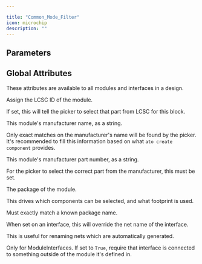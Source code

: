 ```yaml
---

title: "Common_Mode_Filter"
icon: microchip
description: ""
---
```



## Parameters

<ParamField path='dc_resistance' type='ohm'>
</ParamField>

<ParamField path='inductance' type='henry'>
</ParamField>

<ParamField path='max_current' type='ampere'>
</ParamField>

<ParamField path='self_resonant_frequency' type='hertz'>
</ParamField>


## Global Attributes


These attributes are available to all modules and interfaces in a design.
<ParamField path='lcsc_id' type='str'>

Assign the LCSC ID of the module.

If set, this will tell the picker to select that part from LCSC for this block.
</ParamField>

<ParamField path='manufacturer' type='str'>

This module's manufacturer name, as a string.

Only exact matches on the manufacturer's name will be found by the picker.
It's recommended to fill this information based on what `ato create component`
provides.
</ParamField>

<ParamField path='mpn' type='str'>

This module's manufacturer part number, as a string.

For the picker to select the correct part from the manufacturer,
this must be set.
</ParamField>

<ParamField path='package' type='str'>

The package of the module.

This drives which components can be selected, and what footprint is used.

Must exactly match a known package name.
</ParamField>

<ParamField path='exclude_from_bom' type='bool'>
</ParamField>

<ParamField path='override_net_name' type='str'>

When set on an interface, this will override the net name of the interface.

This is useful for renaming nets which are automatically generated.
</ParamField>

<ParamField path='required' type='bool'>

Only for ModuleInterfaces.
If set to `True`, require that interface is connected to something outside
of the module it's defined in.
</ParamField>

